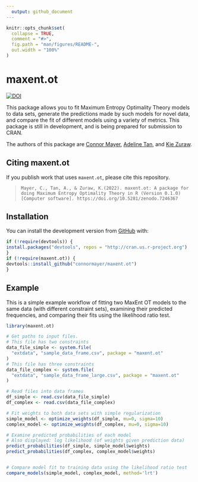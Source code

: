 ```yaml
---
  output: github_document
---
```

  
  <!-- README.md is generated from README.Rmd. Please edit that file -->
  
```r
knitr::opts_chunk$set(
  collapse = TRUE,
  comment = "#>",
  fig.path = "man/figures/README-",
  out.width = "100%"
)
```

# maxent.ot

<!-- badges: start -->
  [![DOI](https://zenodo.org/badge/272315147.svg)](https://zenodo.org/badge/latestdoi/272315147)
<!-- badges: end -->
  
  This package allows you to fit Maximum Entropy Optimality Theory models to data 
sets, generate the predictions made by such models for novel data, and compare 
the fit of different models using a variety of metrics. This package is still in
development, and is being prepared for submission to CRAN.

The authors of this package are [Connor Mayer](http://connormayer.com), [Adeline Tan](https://linguistics.ucla.edu/person/adeline-tan/), 
and [Kie Zuraw](https://linguistics.ucla.edu/people/zuraw/).

## Citing maxent.ot
If you publish work that uses `maxent.ot`, please cite this repository.

> ```Mayer, C., Tan, A., & Zuraw, K.(2022). maxent.ot: A package for doing Maximum Entropy Optimality Theory in R (Version 0.1.0) [Computer software]. https://doi.org/10.5281/zenodo.7246367```


## Installation

<!--You can install the released version of maxent.ot from [CRAN](https://CRAN.R-project.org) with:
  
  ``` r
install.packages("maxent.ot")
```
-->
  You can install the development version from [GitHub](https://github.com/) with:
  
  ``` r
if (!require(devtools)) {
  install.packages("devtools", repos = "http://cran.us.r-project.org")
}
if (!require(maxent.ot)) {
  devtools::install_github("connormayer/maxent.ot")
}
```
## Example

This is a simple example workflow of fitting two MaxEnt OT models to the same
data (with different constraint sets), examining their predicted frequencies, 
and comparing their fits using the likelihood ratio test.

```r
library(maxent.ot)

# Get paths to input files.
# This file has two constraints
data_file_simple <- system.file(
  "extdata", "sample_data_frame.csv", package = "maxent.ot"
)
# This file has three constraints
data_file_complex <- system.file(
  "extdata", "sample_data_frame_large.csv", package = "maxent.ot"
)

# Read files into data frames
df_simple <- read.csv(data_file_simple)
df_complex <- read.csv(data_file_complex)

# Fit weights to both data sets with simple regularization
simple_model <- optimize_weights(df_simple, mu=0, sigma=10)
complex_model <- optimize_weights(df_complex, mu=0, sigma=10)

# Examine predicted probabilities of each model
# Also displayed: log likelihood (of weights given prediction data)
predict_probabilities(df_simple, simple_model$weights)
predict_probabilities(df_complex, complex_model$weights)


# Compare model fit to training data using the likelihood ratio test
compare_models(simple_model, complex_model, method='lrt')
```
